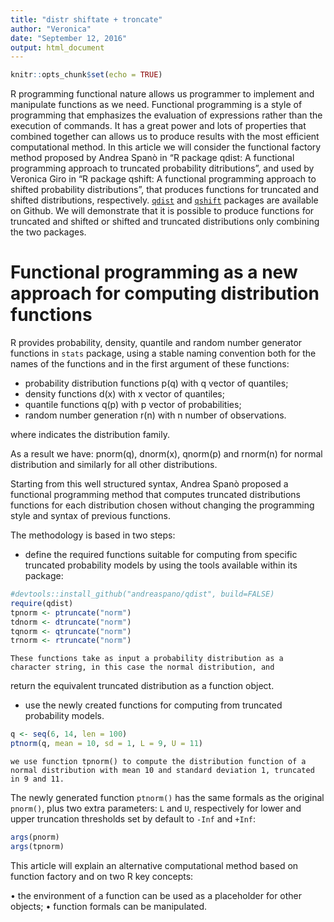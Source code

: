 ```yaml
---
title: "distr shiftate + troncate"
author: "Veronica"
date: "September 12, 2016"
output: html_document
---
```


```r
knitr::opts_chunk$set(echo = TRUE)
```

R programming functional nature allows us programmer to implement and manipulate functions as we need. Functional programming is a style of programming that emphasizes the evaluation of expressions rather than the execution of commands. It has a great power and lots of properties that combined together can allows us to produce results with the most efficient computational method. In this article we will consider the functional factory method proposed by Andrea Spanò in "R package qdist: A functional programming approach to truncated probability ditributions", and used by Veronica Giro in "R package qshift: A functional programming approach to shifted probability distributions", that produces functions for truncated and shifted distributions, respectively. [`qdist`](https://github.com/andreaspano/qdist) and [`qshift`](https://github.com/veronicagiro/qshift) packages are available on Github. We will demonstrate that it is possible to produce functions for truncated and shifted or shifted and truncated distributions only combining the two packages. 

# Functional programming as a new approach for computing distribution functions 

R provides probability, density, quantile and random number generator functions in `stats` package, using a stable naming convention both for the names of the functions and in the first argument of these functions:

* probability distribution functions p<dist>(q) with q vector of quantiles;
* density functions d<dist>(x) with x vector of quantiles;
* quantile functions q<dist>(p) with p vector of probabilities;
* random number generation r<dist>(n) with n number of observations.

where <dist> indicates the distribution family.

As a result we have: pnorm(q), dnorm(x), qnorm(p) and rnorm(n) for normal distribution and similarly for all other distributions. 

Starting from this well structured syntax, Andrea Spanò proposed a functional programming method that computes truncated distributions functions for each distribution chosen without changing the programming style and syntax of previous functions. 

The methodology is based in two steps:

* define the required functions suitable for computing from specific truncated probability models by using the tools available within its package: 

```r
#devtools::install_github("andreaspano/qdist", build=FALSE)
require(qdist)
tpnorm <- ptruncate("norm") 
tdnorm <- dtruncate("norm")
tqnorm <- qtruncate("norm")
trnorm <- rtruncate("norm")
```
    These functions take as input a probability distribution as a character string, in this case the normal distribution, and
return the equivalent truncated distribution as a function object.
    
* use the newly created functions for computing from truncated probability models.

```r
q <- seq(6, 14, len = 100)
ptnorm(q, mean = 10, sd = 1, L = 9, U = 11)
```
    we use function tpnorm() to compute the distribution function of a normal distribution with mean 10 and standard deviation 1, truncated in 9 and 11.

The newly generated function `ptnorm()` has the same formals as the original `pnorm()`, plus two extra parameters: `L` and `U`, respectively for lower and upper truncation thresholds set by default to `-Inf` and `+Inf`:

```r
args(pnorm)
args(tpnorm)
```




This article will explain an alternative computational method based on function factory and on two R key concepts:    

• the environment of a function can be used as a placeholder for other objects;
• function formals can be manipulated.



